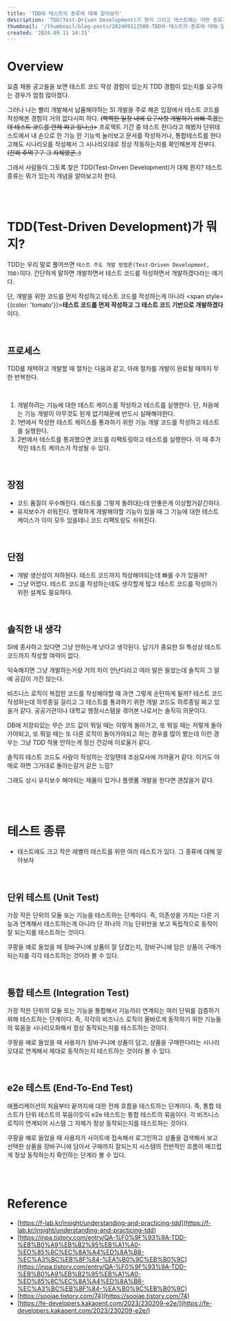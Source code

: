 ```yaml
---
title: 'TDD와 테스트의 종류에 대해 알아보자'
description: 'TDD(Test-Driven Development)가 뭔지 그리고 테스트에는 어떤 종류가 있는지에 대한 설명'
thumbnail: '/thumbnail/blog-posts/202409111500-TDD와-테스트의-종류에-대해-알아보자.png'
created: '2024.09.11 14:31'
---
```


# Overview

요즘 채용 공고들을 보면 테스트 코드 작성 경험이 있는지 TDD 경험이 있는지를 요구하는 경우가 엄청 많아졌다.

그러나 나는 빨리 개발해서 납품해야하는 SI 개발을 주로 해온 입장에서 테스트 코드를 작성해본 경험이 거의 없다시피 하다. <del>(빡빡한 일정 내에 요구사항 개발하기 바빠 죽겠는데 테스트 코드를 언제 짜고 있나;;)></del>
프로젝트 기간 중 테스트 한다라고 해봤자 단위테스트에서 내 손으로 한 기능 한 기능씩 눌러보고 문서를 작성하거나, 통합테스트를 한다고해도 시나리오를 작성해서 그 시나리오대로 정상 작동하는지를 확인해본게 전부다. <del>(진짜 주먹구구 그 자체였군..)</del>

그래서 사람들이 그토록 찾은 TDD(Test-Driven Development)가 대체 뭔지? 테스트 종류는 뭐가 있는지 개념을 알아보고자 한다.

<br />
<br />

# TDD(Test-Driven Development)가 뭐지?

TDD는 우리 말로 풀어쓰면 `테스트 주도 개발 방법론(Test-Driven Development, TDD)`이다. 간단하게 말하면 개발하면서 테스트 코드를 작성하면서 개발하겠다라는 얘기다.

단, 개발을 위한 코드를 먼저 작성하고 테스트 코드를 작성하는게 아니라 <span style={{color: 'tomato'}}>**테스트 코드를 먼저 작성하고 그 테스트 코드 기반으로 개발하겠다**</span>이다.

<br />

## 프로세스

TDD를 채택하고 개발할 때 절차는 다음과 같고, 아래 절차를 개발이 완료될 때까지 무한 반복한다.

<br />

1. 개발하려는 기능에 대한 테스트 케이스를 작성하고 테스트를 실행한다. 단, 처음에는 기능 개발이 아무것도 된게 없기때문에 반드시 실패해야한다.
2. 1번에서 작성한 테스트 케이스를 통과하기 위한 기능 개발 코드를 작성하고 테스트를 실행한다.
3. 2번에서 테스트를 통과했으면 코드를 리팩토링하고 테스트를 실행한다. 이 때 추가적인 테스트 케이스가 작성될 수 있다.

<br />

## 장점

* 코드 품질이 우수해진다. 테스트를 그렇게 돌려대는데 안좋은게 이상할거같긴하다.
* 유지보수가 쉬워진다. 명확하게 개발해야할 기능이 있을 때 그 기능에 대한 테스트 케이스가 이미 모두 있을테니 코드 리팩토링도 쉬워진다.

<br />

## 단점

* 개발 생산성이 저하된다. 테스트 코드까지 작성해야되는데 빠를 수가 있을까?
* 그냥 어렵다. 테스트 코드를 작성하는데도 생각할게 많고 테스트 코드를 작성하기 위한 설계도 필요하다.

<br />

## 솔직한 내 생각

SI에 종사하고 있다면 그냥 안하는게 낫다고 생각된다. 납기가 중요한 SI 특성상 테스트 코드까지 작성할 여력이 없다.

익숙해지면 그냥 개발하는거랑 거의 차이 안난다라고 여러 말은 들었는데 솔직히 그 말에 공감이 가진 않는다.

비즈니스 로직이 복잡한 코드를 작성해야할 때 과연 그렇게 순탄하게 될까? 테스트 코드 작성하는데 하루종일 걸리고 그 테스트를 통과하기 위한 개발 코드도 하루종일 짜고 있을거 같다.
공공기관이나 대학교 행정시스템을 겪어본 나로서는 솔직히 의문이다.

DB에 저장되있는 무슨 코드 값이 뭐일 때는 이렇게 돌아가고, 또 뭐일 때는 저렇게 돌아가야되고, 또 뭐일 때는 또 다른 로직이 돌아가야되고 하는 경우를 많이 봤는데 이런 경우는 그냥 TDD 적용 안하는게 정신 건강에 이로울거 같다.

솔직히 테스트 코드도 사람이 작성하는 것일텐데 조삼모사에 가까울거 같다. 이거도 야메로 하면 그거대로 돌아는갈거 같은 느낌?

그래도 상시 유지보수 해야되는 제품이 있거나 플랫폼 개발을 한다면 괜찮을거 같다.

<br />
<br />

# 테스트 종류

* 테스트에도 크고 작은 레벨의 테스트를 위한 여러 테스트가 있다. 그 종류에 대해 알아보자

<br />

## 단위 테스트 (Unit Test)

가장 작은 단위의 모듈 또는 기능을 테스트하는 단계이다.
즉, 의존성을 가지는 다른 기능과 연계해서 테스트하는게 아니라 단 하나의 기능 단위만을 보고 독립적으로 동작이 잘 되는지를 테스트하는 것이다.

쿠팡을 예로 들었을 때 장바구니에 상품이 잘 담겼는지, 장바구니에 담은 상품이 구매가 되는지를 각각 테스트하는 것이라 볼 수 있다.

<br />

## 통합 테스트 (Integration Test)

가장 작은 단위의 모듈 또는 기능을 통합해서 기능끼리 연계되는 여러 단위를 검증하기 위해 테스트하는 단계이다.
즉, 각각의 비즈니스 로직이 올바르게 동작하기 위한 기능들의 묶음을 시나리오화해서 정상 동작되는지를 테스트하는 것이다.

쿠팡을 예로 들었을 때 사용자가 장바구니에 상품이 담고, 상품을 구매한다라는 시나리오대로 연계해서 제대로 동작하는지 테스트하는 것이라 볼 수 있다.

<br />

## e2e 테스트 (End-To-End Test)

애플리케이션의 처음부터 끝까지에 대한 전체 흐름을 테스트하는 단계이다.
즉, 통합 테스트가 단위 테스트의 묶음이듯이 e2e 테스트는 통합 테스트의 묶음이다.
각 비즈니스 로직이 연계되어 시스템 그 자체가 정상 동작되는지를 테스트하는 것이다.

쿠팡을 예로 들었을 때 사용자가 사이트에 접속해서 로그인하고 상품을 검색해서 보고 선택한 상품을 장바구니에 담아서 구매까지 잘되는지 시스템의 전반적인 흐름이 매끄럽게 정상 동작하는지 확인하는 단계라 볼 수 있다.

<br />
<br />

# Reference

* [https://f-lab.kr/insight/understanding-and-practicing-tdd](https://f-lab.kr/insight/understanding-and-practicing-tdd)
* [https://inpa.tistory.com/entry/QA-%F0%9F%93%9A-TDD-%EB%B0%A9%EB%B2%95%EB%A1%A0-%ED%85%8C%EC%8A%A4%ED%8A%B8-%EC%A3%BC%EB%8F%84-%EA%B0%9C%EB%B0%9C](https://inpa.tistory.com/entry/QA-%F0%9F%93%9A-TDD-%EB%B0%A9%EB%B2%95%EB%A1%A0-%ED%85%8C%EC%8A%A4%ED%8A%B8-%EC%A3%BC%EB%8F%84-%EA%B0%9C%EB%B0%9C)
* [https://soojae.tistory.com/74](https://soojae.tistory.com/74)
* [https://fe-developers.kakaoent.com/2023/230209-e2e/](https://fe-developers.kakaoent.com/2023/230209-e2e/)
